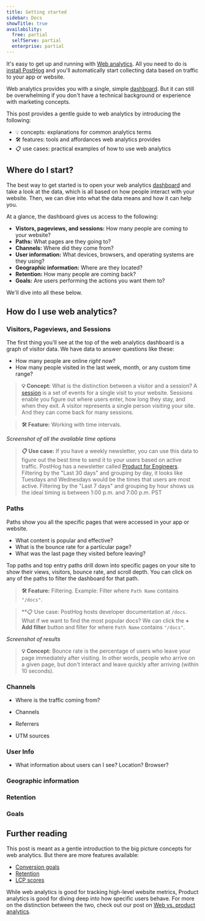 ```yaml
---
title: Getting started
sidebar: Docs
showTitle: true
availability:
  free: partial
  selfServe: partial
  enterprise: partial
---
```


It's easy to get up and running with [Web analytics](/web-analytics). All you need to do is [install PostHog](/docs/getting-started/install) and you'll automatically start collecting data based on traffic to your app or website.

Web analytics provides you with a single, simple [dashboard](https://app.posthog.com/web). But it can still be overwhelming if you don't have a technical background or experience with marketing concepts.

This post provides a gentle guide to web analytics by introducing the following:

- 💡 concepts: explanations for common analytics terms
- 🛠️ features: tools and affordances web analytics provides
- 📋 use cases: practical examples of how to use web analytics

## Where do I start?

The best way to get started is to open your web analytics [dashboard](https://app.posthog.com/web) and take a look at the data, which is all based on how people interact with your website. Then, we can dive into what the data means and how it can help you.

<ProductScreenshot
  imageLight="https://res.cloudinary.com/dmukukwp6/image/upload/web_analytics_top_light_mode_2024_10_be53cf5325.png"
  imageDark="https://res.cloudinary.com/dmukukwp6/image/upload/web_analytics_top_dark_mode_2024_10_6aa6dc9aeb.png"
  alt="Web analytics dashboard"
  classes="rounded"
/>

At a glance, the dashboard gives us access to the following:

- **Vistors, pageviews, and sessions:** How many people are coming to your website?
- **Paths:** What pages are they going to?
- **Channels:** Where did they come from?
- **User information:** What devices, browsers, and operating systems are they using?
- **Geographic information:** Where are they located?
- **Retention:** How many people are coming back?
- **Goals:** Are users performing the actions you want them to?

We'll dive into all these below.

## How do I use web analytics?

### Visitors, Pageviews, and Sessions

The first thing you'll see at the top of the web analytics dashboard is a graph of visitor data. We have data to answer questions like these:

- How many people are online _right now_?
- How many people visited in the last week, month, or any custom time range?

> **💡 Concept:** What is the distinction between a visitor and a session?
> A [session](/docs/data/sessions) is a set of events for a single visit to your website. Sessions enable you figure out where users enter, how long they stay, and when they exit.
> A visitor represents a single person visiting your site. And they can come back for many sessions.

> **🛠️ Feature:** Working with time intervals.

_Screenshot of all the available time options_

> **📋 Use case:** If you have a weekly newsletter, you can use this data to figure out the best time to send it to your users based on active traffic. PostHog has a newsletter called [Product for Engineers](https://newsletter.posthog.com).
Filtering by the "Last 30 days" and grouping by day, it looks like Tuesdays and Wednesdays would be the times that users are most active. Filtering by the "Last 7 days" and grouping by hour shows us the ideal timing is between 1:00 p.m. and 7:00 p.m. PST

### Paths

Paths show you all the specific pages that were accessed in your app or website.

- What content is popular and effective?
- What is the bounce rate for a particular page?
- What was the last page they visited before leaving?

Top paths and top entry paths drill down into specific pages on your site to show their views, visitors, bounce rate, and scroll depth. You can click on any of the paths to filter the dashboard for that path.

<ProductScreenshot
  imageLight="https://res.cloudinary.com/dmukukwp6/image/upload/v1711580005/posthog.com/contents/images/docs/web-analytics/dashboard/paths-light.png"
  imageDark="https://res.cloudinary.com/dmukukwp6/image/upload/v1711580004/posthog.com/contents/images/docs/web-analytics/dashboard/paths-dark.png"
  alt="Web analytics dashboard"
  classes="rounded"
/>

> **🛠️ Feature:** Filtering. Example: Filter where `Path Name` contains `"/docs"`.

> **📋 Use case: PostHog hosts developer documentation at `/docs`.
> What if we want to find the most popular docs?
> We can click the **+ Add filter** button and filter for where `Path Name` contains `"/docs"`.

_Screenshot of results_

> **💡 Concept:** Bounce rate is the percentage of users who leave your page immediately after visiting. In other words, people who arrive on a given page, but don't interact and leave quickly after arriving (within 10 seconds).

### Channels

- Where is the traffic coming from?

- Channels
- Referrers
- UTM sources

### User Info

- What information about users can I see? Location? Browser?

### Geographic information
### Retention
### Goals

## Further reading

This post is meant as a gentle introduction to the big picture concepts for web analytics. But there are more features available:

- [Conversion goals](/docs/web-analytics/conversion-goals)
- [Retention](/docs/web-analytics/dashboard#retention)
- [LCP scores](/docs/web-analytics/dashboard#lcp-score)

While web analytics is good for tracking high-level website metrics, Product analytics is good for diving deep into how specific users behave. For more on the distinction between the two, check out our post on [Web vs. product analytics](docs/web-analytics/web-vs-product-analytics).
